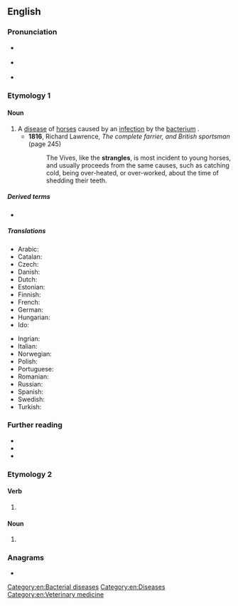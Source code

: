 ==English==

===Pronunciation===
* {{a|RP}} {{IPA|en|/ˈstɹæŋɡ(ə)lz/}}
* {{a|GA}} {{IPA|en|/ˈstɹæŋɡəlz/}}
* {{hyphenation|en|stran|gles}}

===Etymology 1===

====Noun====
{{en-noun|-}}

# A [[disease]] of [[horse]]s caused by an [[infection]] by the [[bacterium]] {{taxlink|Streptococcus equi|species|noshow=1|ver=180503}}.
#* '''1816''', Richard Lawrence, ''The complete farrier, and British sportsman'' (page 245)
#*: The Vives, like the '''strangles''', is most incident to young horses, and usually proceeds from the same causes, such as catching cold, being over-heated, or over-worked, about the time of shedding their teeth.

=====Derived terms=====
* {{l|en|bastard strangles}}

=====Translations=====
{{trans-top|disease of horses}}
* Arabic: {{t-needed|ar}}
* Catalan: {{t|ca|galteres equines|f-p}}
* Czech: {{t|cs|hříběcí}}
* Danish: {{t|da|kværke|c}}
* Dutch: {{t+|nl|droes|m}}
* Estonian: {{t|et|nõlg}}
* Finnish: {{t|fi|pääntauti}}
* French: {{t+|fr|gourme|f}}
* German: {{t+|de|Druse|f}}
* Hungarian: {{t|hu|mirigykór}}
* Ido: {{t+|io|gurmo}}
{{trans-mid}}
* Ingrian: {{t|izh|päätauti}}
* Italian: {{t|it|stranguglione|m}}
* Norwegian: {{t|no|kverke|m}}
* Polish: {{t|pl|zołzy|f}}
* Portuguese: {{t|pt|garrotilho|m}}
* Romanian: {{t-needed|ro}}
* Russian: {{t+|ru|мыт|m}}
* Spanish: {{t|es|gurma|f}}
* Swedish: {{t|sv|kvarka|c}}
* Turkish: {{t|tr|su sakağısı}}
{{trans-bottom}}

===Further reading===
* {{pedia}}
* {{R:OneLook}}
* {{R:LPSN|species|Streptococcus-equi|Streptococcus equi}}

===Etymology 2===

====Verb====
{{head|en|verb form}}

# {{en-third-person singular of|strangle}}

====Noun====
{{head|en|noun form}}

# {{plural of|en|strangle}}

===Anagrams===
* {{anagrams|en|a=aeglnrsst|Stanglers|grantless|slangster}}

[[Category:en:Bacterial diseases]]
[[Category:en:Diseases]]
[[Category:en:Veterinary medicine]]